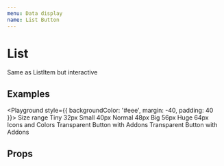 ```yaml
---
menu: Data display
name: List Button
---
```



# List

<span>
  Same as <Link to="/rkta/packages-ui-src-list-list-item-list-item">ListItem</Link> but interactive
</span>

## Examples

<Playground style={{ backgroundColor: '#eee', margin: -40, padding: 40 }}>
  <List rize={1} sans>
    <ListTitle>Size range</ListTitle>
    <Divider fitAll />
    <ListButton fitAll tiny>
      <Addon main>Tiny</Addon>
      <Addon overline>32px</Addon>
    </ListButton>
    <Divider fitAll />
    <ListButton fitAll small>
      <Addon main>Small</Addon>
      <Addon overline>40px</Addon>
    </ListButton>
    <Divider fitAll />
    <ListButton fitAll normal>
      <Addon main>Normal</Addon>
      <Addon overline>48px</Addon>
    </ListButton>
    <Divider fitAll />
    <ListButton fitAll big>
      <Addon main>Big</Addon>
      <Addon overline>56px</Addon>
    </ListButton>
    <Divider fitAll />
    <ListButton fitAll huge>
      <Addon main>Huge</Addon>
      <Addon overline>64px</Addon>
    </ListButton>
    <Divider fitAll />
  </List>
  <Divider invisible />
  <List rize={1} sans bgColor="primary">
    <ListTitle>Icons and Colors</ListTitle>
    <ListButton fitAll>
      <Addon>
        <Wallet />
      </Addon>
      <Addon main>Transparent Button with Addons</Addon>
      <Addon>
        <ChevronSmallRight />
      </Addon>
    </ListButton>
    <ListButton fitAll bgColor="paper" color="secondary">
      <Addon color="warning">
        <Wallet />
      </Addon>
      <Addon main>Transparent Button with Addons</Addon>
    </ListButton>
  </List>
</Playground>

## Props

<Props of={ListButton} />
